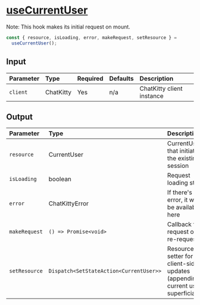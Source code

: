 
<Meta title="Hooks/Users/useCurrentUser" />

# <u>useCurrentUser</u>

Note: This hook makes its initial request on mount.

```typescript
const { resource, isLoading, error, makeRequest, setResource } =
  useCurrentUser();
```

## Input

| Parameter | Type      | Required | Defaults | Description               |
| :-------- | :-------- | :------- | :------- | :------------------------ |
| `client`  | ChatKitty | Yes      | n/a      | ChatKitty client instance |

## Output

| Parameter     | Type                                    | Description                                                                    |
| :------------ | :-------------------------------------- | :----------------------------------------------------------------------------- |
| `resource`    | CurrentUser                             | CurrentUser that initiated the existing session                                |
| `isLoading `  | boolean                                 | Request loading state                                                          |
| `error`       | ChatKittyError                          | If there's an error, it will be available here                                 |
| `makeRequest` | `() => Promise<void>`                   | Callback to request or re-request                                              |
| `setResource` | `Dispatch<SetStateAction<CurrentUser>>` | Resource setter for client-side updates (appending current user superficially) |
